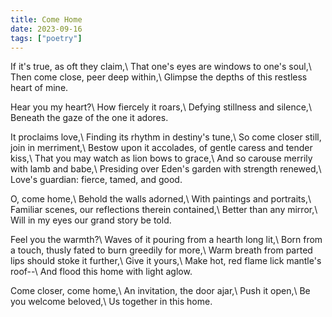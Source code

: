 ```yaml
---
title: Come Home
date: 2023-09-16
tags: ["poetry"]
---
```


If it's true, as oft they claim,\\
That one's eyes are windows to one's soul,\\
Then come close, peer deep within,\\
Glimpse the depths of this restless heart of mine.

Hear you my heart?\\
How fiercely it roars,\\
Defying stillness and silence,\\
Beneath the gaze of the one it adores.

It proclaims love,\\
Finding its rhythm in destiny's tune,\\
So come closer still, join in merriment,\\
Bestow upon it accolades, of gentle caress and tender kiss,\\
That you may watch as lion bows to grace,\\
And so carouse merrily with lamb and babe,\\
Presiding over Eden's garden with strength renewed,\\
Love's guardian: fierce, tamed, and good.

O, come home,\\
Behold the walls adorned,\\
With paintings and portraits,\\
Familiar scenes, our reflections therein contained,\\
Better than any mirror,\\
Will in my eyes our grand story be told.

Feel you the warmth?\\
Waves of it pouring from a hearth long lit,\\
Born from a touch, thusly fated to burn greedily for more,\\
Warm breath from parted lips should stoke it further,\\
Give it yours,\\
Make hot, red flame lick mantle's roof--\\
And flood this home with light aglow.

Come closer, come home,\\
An invitation, the door ajar,\\
Push it open,\\
Be you welcome beloved,\\
Us together in this home.